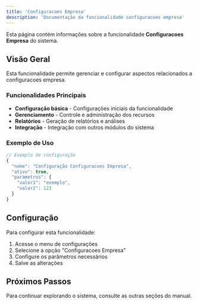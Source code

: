 ```yaml
---
title: 'Configuracoes Empresa'
description: 'Documentação da funcionalidade configuracoes empresa'
---
```


Esta página contém informações sobre a funcionalidade **Configuracoes Empresa** do sistema.

## Visão Geral

Esta funcionalidade permite gerenciar e configurar aspectos relacionados a configuracoes empresa.

### Funcionalidades Principais

- **Configuração básica** - Configurações iniciais da funcionalidade
- **Gerenciamento** - Controle e administração dos recursos
- **Relatórios** - Geração de relatórios e análises
- **Integração** - Integração com outros módulos do sistema

### Exemplo de Uso

```javascript
// Exemplo de configuração
{
  "nome": "Configuração Configuracoes Empresa",
  "ativo": true,
  "parametros": {
    "valor1": "exemplo",
    "valor2": 123
  }
}
```

## Configuração

Para configurar esta funcionalidade:

1. Acesse o menu de configurações
2. Selecione a opção "Configuracoes Empresa"
3. Configure os parâmetros necessários
4. Salve as alterações

## Próximos Passos

Para continuar explorando o sistema, consulte as outras seções do manual.
